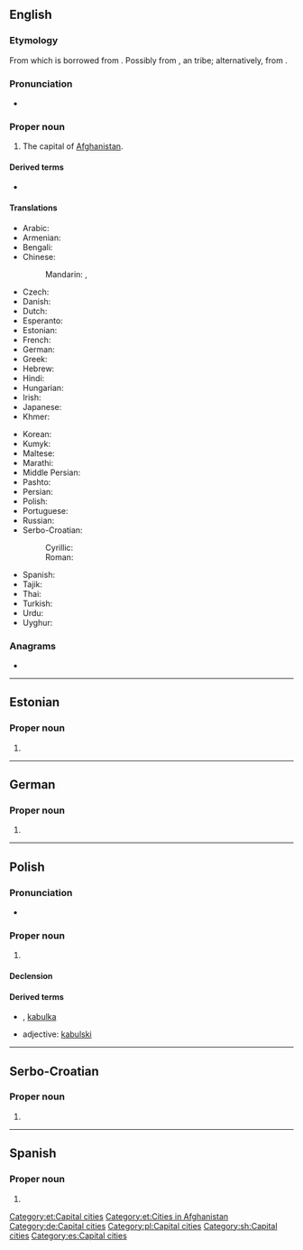 {{also|kabul|Kábul}}
==English==
{{wikipedia}}

===Etymology===
From {{etyl|fa|en}} {{m|fa|کابل|tr=kâbol}} which is borrowed from {{etyl|ps|en}} {{m|ps| کابل |tr=kâbël}}. Possibly from {{m|en|Kambuja}}, an {{etyl|iir|en}} tribe; alternatively, from {{etyl|sa|en}} {{m|sa|कम्बुज}}.

===Pronunciation===
* {{IPA|/ˈkɑːbl̩/|lang=en}}

===Proper noun===
{{en-proper noun}}

# The capital of [[Afghanistan]].

====Derived terms====
* {{l|en|Kabulese}}

====Translations====
{{trans-top|capital of Afghanistan}}
* Arabic: {{t|ar|كَابُل|m}}
* Armenian: {{t|hy|Քաբուլ}}
* Bengali: {{t|bn|কাবুল|tr=Kabul|sc=Beng}}
* Chinese:
*: Mandarin: {{t+|cmn|喀布爾|sc=Hani}}, {{t+|cmn|喀布尔|tr=Kābù'ěr|sc=Hani}}
* Czech: {{t+|cs|Kábul|m}}
* Danish: {{t|da|Kabul}}
* Dutch: {{t+|nl|Kaboel}}
* Esperanto: {{t+|eo|Kabulo}}
* Estonian: {{t+|et|Kabul}}
* French: {{t+|fr|Kaboul}}
* German: {{t+|de|Kabul|n}}
* Greek: {{t+|el|Καμπούλ}}
* Hebrew: {{t|he|קאבול}}
* Hindi: {{t|hi|काबुल|tr=Kābula}}
* Hungarian: {{t+|hu|Kabul}}
* Irish: {{t|ga|Cabúl|m}}
* Japanese: {{t|ja|カブール|tr=Kabūru}}
* Khmer: {{t+|km|កាប៊ុល|tr=kaabul|sc=Khmr}}
{{trans-mid}}
* Korean: {{t+|ko|카불|tr=Kabul}}
* Kumyk: {{t|kum|Къабул|tr=Qabul}}
* Maltese: {{t|mt|Kabul}}
* Marathi: {{t|mr|काबुल|tr=kābula|sc=Deva}}
* Middle Persian: {{t|pal|kʾpwl|tr=Kābul}}
* Pashto: {{t+|ps|کابل|tr=Kâbël|sc=ps-Arab}}
* Persian: {{t+|fa|کابل|tr=Kâbol}}
* Polish: {{t+|pl|Kabul|m}}
* Portuguese: {{t+|pt|Cabul|m}}
* Russian: {{t+|ru|Кабу́л|m}}
* Serbo-Croatian:
*: Cyrillic: {{t|sh|Кабул|m}}
*: Roman: {{t+|sh|Kabul|m}}
* Spanish: {{t+|es|Kabul|m}}
* Tajik: {{t+|tg|Кобул|sc=Cyrl}}
* Thai: {{t|th|คาบูล|tr=khābūl}}
* Turkish: {{t|tr|Kâbil}}
* Urdu: {{t|ur|کابل}}
* Uyghur: {{t|ug|كابۇل}}
{{trans-bottom}}

{{topics|en|Cities in Afghanistan|Capital cities}}

===Anagrams===
* {{anagrams|en|baulk}}

----

==Estonian==

===Proper noun===
{{head|et|proper noun}}

# {{l|en|Kabul}}

[[Category:et:Capital cities]]
[[Category:et:Cities in Afghanistan]]

----

==German==
{{wikipedia|lang=de}}

===Proper noun===
{{de-proper noun|n}}

# {{l|en|Kabul}}

[[Category:de:Capital cities]]

----

==Polish==

===Pronunciation===
* {{IPA|/ˈkabul/|lang=pl}}

===Proper noun===
{{head|pl|proper noun|g=m}}

# {{l|en|Kabul}}

====Declension====
{{pl-decl-noun-sing|Kabul|Kabulu|Kabulowi|Kabul|Kabulem|Kabulu|Kabulu}}

====Derived terms====
* {{l|pl|kabulczyk|g=m}}, [[kabulka]] {{g|f}}
* adjective: [[kabulski]]

[[Category:pl:Capital cities]]

----

==Serbo-Croatian==
{{wikipedia|lang=sh}}

===Proper noun===
{{sh-proper noun|g=m}}

# {{l|en|Kabul}}

[[Category:sh:Capital cities]]

----

==Spanish==
{{wikipedia|lang=es}}

===Proper noun===
{{es-proper noun|m}}

# {{place|es|city|c/Afghanistan|t1=Kabul}}

[[Category:es:Capital cities]]